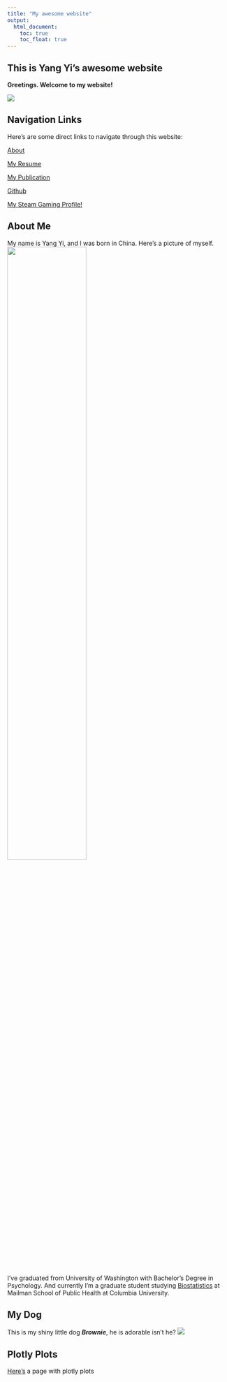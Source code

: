 ```yaml
---
title: "My awesome website"
output: 
  html_document:
    toc: true
    toc_float: true
---
```


## This is Yang Yi's awesome website

**Greetings. Welcome to my website!**

![](https://media.giphy.com/media/yrhhmre5fN2PtRujfo/giphy.gif)


## Navigation Links
Here's are some direct links to navigate through this website:

[About](about.html)

[My Resume](resume.html)

[My Publication](https://www.atlantis-press.com/proceedings/ichess-21/125967250)

[Github](https://github.com/YYcolumbia)

[My Steam Gaming Profile!](https://steamcommunity.com/profiles/76561198319668430/)

## About Me
My name is Yang Yi, and I was born in China. Here's a picture of myself.
![](images/Me.jpg){width=60%}

I've graduated from University of Washington with Bachelor's Degree in Psychology. And currently I'm a graduate student studying [Biostatistics](https://www.publichealth.columbia.edu/academics/departments/biostatistics) at Mailman School of Public Health at Columbia University.

## My Dog
This is my shiny little dog **_Brownie_**, he is adorable isn't he?
![](images/Cookie.jpg)

## Plotly Plots
[Here's](plotly.html) a page with plotly plots